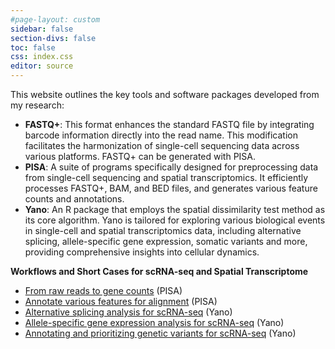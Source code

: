 ```yaml
---
#page-layout: custom
sidebar: false
section-divs: false
toc: false
css: index.css
editor: source
---
```

This website outlines the key tools and software packages developed from my research:

<!-- -->

-   **FASTQ+**: This format enhances the standard FASTQ file by integrating barcode information directly into the read name. This modification facilitates the harmonization of single-cell sequencing data across various platforms. FASTQ+ can be generated with PISA.
-   **PISA**: A suite of programs specifically designed for preprocessing data from single-cell sequencing and spatial transcriptomics. It efficiently processes FASTQ+, BAM, and BED files, and generates various feature counts and annotations.
-   **Yano**: An R package that employs the spatial dissimilarity test method as its core algorithm. Yano is tailored for exploring various biological events in single-cell and spatial transcriptomics data, including alternative splicing, allele-specific gene expression, somatic variants and more, providing comprehensive insights into cellular dynamics.

<strong>Workflows and Short Cases for scRNA-seq and Spatial Transcriptome</strong>

- [From raw reads to gene counts](workflow1.Rmd) (PISA)
- [Annotate various features for alignment](anno.Rmd) (PISA)
- [Alternative splicing analysis for scRNA-seq](Yano_AS.Rmd) (Yano)
- [Allele-specific gene expression analysis for scRNA-seq](Yano_ASE.Rmd) (Yano)
- [Annotating and prioritizing genetic variants for scRNA-seq](Yano_anno.Rmd) (Yano)
<!--
- [Alternative splicing analysis for Adult Mouse Brain Coronal Section](Yano_Visium.Rmd) (Yano, Visium)
- [Run PISA and Yano with Smartseq2 data](Smartseq2.Rmd) (Smartseq2)
-->

  
